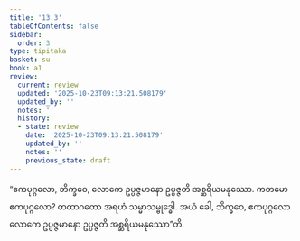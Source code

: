 ```yaml
---
title: '13.3'
tableOfContents: false
sidebar:
  order: 3
type: tipitaka
basket: su
book: a1
review:
  current: review
  updated: '2025-10-23T09:13:21.508179'
  updated_by: ''
  notes: ''
  history:
  - state: review
    date: '2025-10-23T09:13:21.508179'
    updated_by: ''
    notes: ''
    previous_state: draft
---
```



<ReviewStatus review={frontmatter.review} showDetails={true} />

<HypothesisAnnotation frontmatter={frontmatter} />

<DynamicBreadcrumb />

<Division number="172" book="a1" e="ch" v="15" p="22">

<Paragraph number="265" book="a1">
“ဧကပုဂ္ဂလော, ဘိက္ခဝေ, လောကေ ဥပ္ပဇ္ဇမာနော ဥပ္ပဇ္ဇတိ အစ္ဆရိယမနုဿော. ကတမော ဧကပုဂ္ဂလော? တထာဂတော အရဟံ သမ္မာသမ္ဗုဒ္ဓေါ. အယံ ခေါ, ဘိက္ခဝေ, ဧကပုဂ္ဂလော လောကေ ဥပ္ပဇ္ဇမာနော ဥပ္ပဇ္ဇတိ အစ္ဆရိယမနုဿော”တိ.
</Paragraph>
</Division>